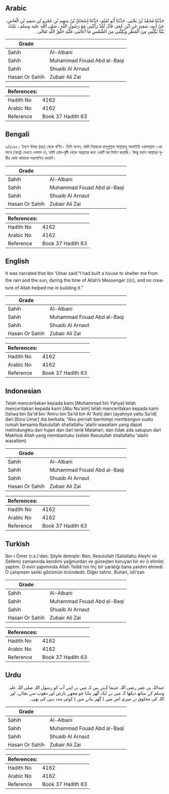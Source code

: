 ## Arabic


<div dir="rtl" lang="ar" style={{fontSize:'larger',backgroundColor:'#f8f9fa',padding:20}}>
حَدَّثَنَا مُحَمَّدُ بْنُ يَحْيَى، حَدَّثَنَا أَبُو نُعَيْمٍ، حَدَّثَنَا إِسْحَاقُ بْنُ سَعِيدِ بْنِ عَمْرِو بْنِ سَعِيدِ بْنِ الْعَاصِ، عَنْ أَبِيهِ، سَعِيدٍ عَنِ ابْنِ عُمَرَ، قَالَ لَقَدْ رَأَيْتُنِي مَعَ رَسُولِ اللَّهِ ـ صلى الله عليه وسلم ـ بَنَيْتُ بَيْتًا يُكِنُّنِي مِنَ الْمَطَرِ وَيُكِنُّنِي مِنَ الشَّمْسِ مَا أَعَانَنِي عَلَيْهِ خَلْقُ اللَّهِ تَعَالَى ‏.‏
</div>
<div style={{backgroundColor:'#f8f9fa',padding:20, marginBottom: 10}}><table> <thead> <tr> <th>Grade</th> <th></th> </tr> </thead> <tbody> <tr><td>Sahih</td><td>Al-Albani</td></tr><tr><td>Sahih</td><td>Muhammad Fouad Abd al-Baqi</td></tr><tr><td>Sahih</td><td>Shuaib Al Arnaut</td></tr><tr><td>Hasan Or Sahih</td><td>Zubair Ali Zai</td></tr></tbody></table><table> <thead> <tr> <th>References:</th> <th></th> </tr> </thead> <tbody><tr><td>Hadith No</td><td>4162</td></tr><tr><td>Arabic No</td><td>4162</td></tr><tr><td>Reference</td><td>Book 37 Hadith 63</td></tr></tbody></table></div>

## Bengali


<div dir="ltr" lang="bn" style={{fontSize:'larger',backgroundColor:'#f8f9fa',padding:20}}>
৩/৪১৬২। ইবনে উমার (রাঃ) থেকে বর্ণিত। তিনি বলেন, আমি নিজেকে রাসূলুল্লাহ সাল্লাল্লাহু আলাইহি ওয়াসাল্লাম -এর সাথে (স্বপ্নে) দেখতে পেলাম যে, আমি রোদ-বৃষ্টি থেকে আশ্রয়ের জন্য একটি ঘর নির্মাণ করেছি। কিন্তু মহান আল্লাহর সৃষ্টির কেউ আমাকে সহযোগিত করেনি।
</div>
<div style={{backgroundColor:'#f8f9fa',padding:20, marginBottom: 10}}><table> <thead> <tr> <th>Grade</th> <th></th> </tr> </thead> <tbody> <tr><td>Sahih</td><td>Al-Albani</td></tr><tr><td>Sahih</td><td>Muhammad Fouad Abd al-Baqi</td></tr><tr><td>Sahih</td><td>Shuaib Al Arnaut</td></tr><tr><td>Hasan Or Sahih</td><td>Zubair Ali Zai</td></tr></tbody></table><table> <thead> <tr> <th>References:</th> <th></th> </tr> </thead> <tbody><tr><td>Hadith No</td><td>4162</td></tr><tr><td>Arabic No</td><td>4162</td></tr><tr><td>Reference</td><td>Book 37 Hadith 63</td></tr></tbody></table></div>

## English


<div dir="ltr" lang="en" style={{fontSize:'larger',backgroundColor:'#f8f9fa',padding:20}}>
It was narrated that Ibn ‘Umar said:“I had built a house to shelter me from the rain and the sun, during the time of Allah’s Messenger (ﷺ), and no creature of Allah helped me in building it.”
</div>
<div style={{backgroundColor:'#f8f9fa',padding:20, marginBottom: 10}}><table> <thead> <tr> <th>Grade</th> <th></th> </tr> </thead> <tbody> <tr><td>Sahih</td><td>Al-Albani</td></tr><tr><td>Sahih</td><td>Muhammad Fouad Abd al-Baqi</td></tr><tr><td>Sahih</td><td>Shuaib Al Arnaut</td></tr><tr><td>Hasan Or Sahih</td><td>Zubair Ali Zai</td></tr></tbody></table><table> <thead> <tr> <th>References:</th> <th></th> </tr> </thead> <tbody><tr><td>Hadith No</td><td>4162</td></tr><tr><td>Arabic No</td><td>4162</td></tr><tr><td>Reference</td><td>Book 37 Hadith 63</td></tr></tbody></table></div>

## Indonesian


<div dir="ltr" lang="id" style={{fontSize:'larger',backgroundColor:'#f8f9fa',padding:20}}>
Telah menceritakan kepada kami [Muhammad bin Yahya] telah menceritakan kepada kami [Abu Nu'aim] telah menceritakan kepada kami [Ishaq bin Sa'id bin 'Amru bin Sa'id bin Al 'Ash] dari [ayahnya yaitu Sa'id] dari [Ibnu Umar] dia berkata; "Aku pernah bermimpi membangun suatu rumah bersama Rasulullah shallallahu 'alaihi wasallam yang dapat melindungiku dari hujan dan dari terik Matahari, dan tidak ada satupun dari Makhluk Allah yang membantuku (selain Rasulullah shallallahu 'alaihi wasallam)
</div>
<div style={{backgroundColor:'#f8f9fa',padding:20, marginBottom: 10}}><table> <thead> <tr> <th>Grade</th> <th></th> </tr> </thead> <tbody> <tr><td>Sahih</td><td>Al-Albani</td></tr><tr><td>Sahih</td><td>Muhammad Fouad Abd al-Baqi</td></tr><tr><td>Sahih</td><td>Shuaib Al Arnaut</td></tr><tr><td>Hasan Or Sahih</td><td>Zubair Ali Zai</td></tr></tbody></table><table> <thead> <tr> <th>References:</th> <th></th> </tr> </thead> <tbody><tr><td>Hadith No</td><td>4162</td></tr><tr><td>Arabic No</td><td>4162</td></tr><tr><td>Reference</td><td>Book 37 Hadith 63</td></tr></tbody></table></div>

## Turkish


<div dir="ltr" lang="tr" style={{fontSize:'larger',backgroundColor:'#f8f9fa',padding:20}}>
İbn-i Ömer (r.a.)'dan; Şöyle demiştir: Ben, Resulullah (Sallallahu Aleyhi ve Sellem) zamanında kendimi yağmurdan ve güneşten koruyan bir ev (i elimle) yaptım. O evin yapımında Allah Teâlâ'nın hiç bir yaratığı bana yardım etmedi. O çalışmam sanki gözümün önündedir. Diğer tahric. Buhari, isti’zan
</div>
<div style={{backgroundColor:'#f8f9fa',padding:20, marginBottom: 10}}><table> <thead> <tr> <th>Grade</th> <th></th> </tr> </thead> <tbody> <tr><td>Sahih</td><td>Al-Albani</td></tr><tr><td>Sahih</td><td>Muhammad Fouad Abd al-Baqi</td></tr><tr><td>Sahih</td><td>Shuaib Al Arnaut</td></tr><tr><td>Hasan Or Sahih</td><td>Zubair Ali Zai</td></tr></tbody></table><table> <thead> <tr> <th>References:</th> <th></th> </tr> </thead> <tbody><tr><td>Hadith No</td><td>4162</td></tr><tr><td>Arabic No</td><td>4162</td></tr><tr><td>Reference</td><td>Book 37 Hadith 63</td></tr></tbody></table></div>

## Urdu


<div dir="rtl" lang="ur" style={{fontSize:'larger',backgroundColor:'#f8f9fa',padding:20}}>
عبداللہ بن عمر رضی اللہ عنہما کہتے ہیں کہ میں نے اپنے آپ کو رسول اللہ صلی اللہ علیہ وسلم کے ساتھ دیکھا کہ میں نے ایک گھر بنایا جو مجھے بارش اور دھوپ سے بچائے، اور اللہ کی مخلوق نے میری اس میں ( گھر بنانے میں ) کوئی مدد نہیں کی تھی۔
</div>
<div style={{backgroundColor:'#f8f9fa',padding:20, marginBottom: 10}}><table> <thead> <tr> <th>Grade</th> <th></th> </tr> </thead> <tbody> <tr><td>Sahih</td><td>Al-Albani</td></tr><tr><td>Sahih</td><td>Muhammad Fouad Abd al-Baqi</td></tr><tr><td>Sahih</td><td>Shuaib Al Arnaut</td></tr><tr><td>Hasan Or Sahih</td><td>Zubair Ali Zai</td></tr></tbody></table><table> <thead> <tr> <th>References:</th> <th></th> </tr> </thead> <tbody><tr><td>Hadith No</td><td>4162</td></tr><tr><td>Arabic No</td><td>4162</td></tr><tr><td>Reference</td><td>Book 37 Hadith 63</td></tr></tbody></table></div>